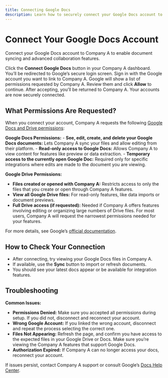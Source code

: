 ```yaml
---
title: Connecting Google Docs
description: Learn how to securely connect your Google Docs account to your Company A account, what permissions are needed, and how to troubleshoot common issues.
---
```


# Connect Your Google Docs Account

Connect your Google Docs account to Company A to enable document syncing and advanced collaboration features.

<Steps>
  <Step title="Start the Connection">
    Click the <b>Connect Google Docs</b> button in your Company A dashboard. You’ll be redirected to Google’s secure login screen.
  </Step>
  <Step title="Choose Your Google Account">
    Sign in with the Google account you want to link to Company A.
  </Step>
  <Step title="Review and Accept Permissions">
    Google will show a list of permissions requested by Company A. Review them and click <b>Allow</b> to continue.
  </Step>
  <Step title="Finish Setup">
    After accepting, you’ll be returned to Company A. Your accounts are now securely connected.
  </Step>
</Steps>

## What Permissions Are Requested?

When you connect your account, Company A requests the following <a href="https://developers.google.com/workspace/docs/api/auth#docs-scopes" target="_blank">Google Docs and Drive permissions</a>:

<Callout type="info">  
<b>Google Docs Permissions:</b>  
- <b>See, edit, create, and delete your Google Docs documents:</b> Lets Company A sync your files and allow editing from their platform.  
- <b>Read-only access to Google Docs:</b> Allows Company A to view content for features like preview or data extraction.  
- <b>Temporary access to the currently open Google Doc:</b> Required only for specific integrations where edits are made to the document you are viewing.

<b>Google Drive Permissions:</b>  
- <b>Files created or opened with Company A:</b> Restricts access to only the files that you create or open through Company A features.  
- <b>View all Google Drive files:</b> For read-only features, like data imports or document previews.  
- <b>Full Drive access (if requested):</b> Needed if Company A offers features involving editing or organizing large numbers of Drive files. For most users, Company A will request the narrowest permissions needed for your features.
</Callout>

For more details, see Google’s <a href="https://developers.google.com/workspace/docs/api/auth#docs-scopes" target="_blank">official documentation</a>.

## How to Check Your Connection

- After connecting, try viewing your Google Docs files in Company A.
- If available, use the <b>Sync</b> button to import or refresh documents.
- You should see your latest docs appear or be available for integration features.

## Troubleshooting

<Callout type="warning">
<b>Common Issues:</b>

- <b>Permissions Denied:</b> Make sure you accepted all permissions during setup. If you did not, disconnect and reconnect your account.
- <b>Wrong Google Account:</b> If you linked the wrong account, disconnect and repeat the process selecting the correct one.
- <b>Files Not Appearing:</b> Refresh the page, and confirm you have access to the expected files in your Google Drive or Docs. Make sure you’re viewing the Company A features that support Google Docs.
- <b>Authorization Expired:</b> If Company A can no longer access your docs, reconnect your account.
</Callout>

If issues persist, contact Company A support or consult Google’s <a href="https://support.google.com/docs/?hl=en" target="_blank">Docs Help Center</a>.